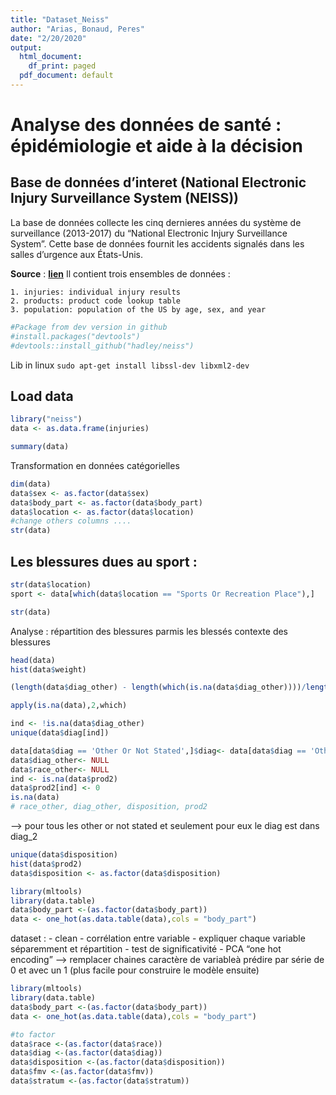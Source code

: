 ```yaml
---
title: "Dataset_Neiss"
author: "Arias, Bonaud, Peres"
date: "2/20/2020"
output:
  html_document:
    df_print: paged
  pdf_document: default
---
```



# Analyse des données de santé : épidémiologie et aide à la décision
## Base de données d'interet (National Electronic Injury Surveillance System (NEISS))

La base de données collecte les cinq dernieres années du système de surveillance (2013-2017) du "National Electronic Injury Surveillance System". Cette base de données fournit les accidents signalés dans les salles d'urgence aux États-Unis.

**Source** : **[lien](https://github.com/hadley/neiss)**
Il contient trois ensembles de données : 

    1. injuries: individual injury results
    2. products: product code lookup table
    3. population: population of the US by age, sex, and year

```r
#Package from dev version in github
#install.packages("devtools")
#devtools::install_github("hadley/neiss")
```

Lib in linux
`sudo apt-get install libssl-dev libxml2-dev`

## Load data


```r
library("neiss")
data <- as.data.frame(injuries)
```
```r
summary(data)
```

Transformation en données catégorielles 
```r
dim(data)
data$sex <- as.factor(data$sex)
data$body_part <- as.factor(data$body_part)
data$location <- as.factor(data$location)
#change others columns ....
str(data)
```
## Les blessures dues au sport : 
```r
str(data$location)
sport <- data[which(data$location == "Sports Or Recreation Place"),]
```


```r
str(data)
```
 
Analyse :
répartition des blessures parmis les blessés
contexte des blessures
```r
head(data)
hist(data$weight)

(length(data$diag_other) - length(which(is.na(data$diag_other))))/length(data$diag_other)

apply(is.na(data),2,which)

ind <- !is.na(data$diag_other)
unique(data$diag[ind])

data[data$diag == 'Other Or Not Stated',]$diag<- data[data$diag == 'Other Or Not Stated',]$diag_other
data$diag_other<- NULL
data$race_other<- NULL
ind <- is.na(data$prod2)
data$prod2[ind] <- 0
is.na(data)
# race_other, diag_other, disposition, prod2
```
--> pour tous les other or not stated et seulement pour eux le diag est dans diag_2
```r
unique(data$disposition)
hist(data$prod2)
data$disposition <- as.factor(data$disposition)
```


```r

library(mltools)
library(data.table)
data$body_part <-(as.factor(data$body_part))
data <- one_hot(as.data.table(data),cols = "body_part")

```
dataset : 
- clean
- corrélation entre variable
- expliquer chaque variable séparemment et répartition
- test de significativité
- PCA
"one hot encoding" --> remplacer chaines caractère de variableà prédire par série de 0 et avec un 1 (plus facile pour construire le modèle ensuite)


```r

library(mltools)
library(data.table)
data$body_part <-(as.factor(data$body_part))
data <- one_hot(as.data.table(data),cols = "body_part")

#to factor
data$race <-(as.factor(data$race))
data$diag <-(as.factor(data$diag))
data$disposition <-(as.factor(data$disposition))
data$fmv <-(as.factor(data$fmv))
data$stratum <-(as.factor(data$stratum))
```
